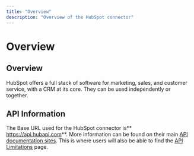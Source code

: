 ```yaml
---
title: "Overview"
description: "Overview of the HubSpot connector"
---
```


# Overview

## Overview

HubSpot offers a full stack of software for marketing, sales, and customer service, with a CRM at its core. They can be used independently or together.

## API Information 

The Base URL used for the HubSpot connector is** https://api.hubapi.com**. More information can be found on their main [API documentation sites](https://developers.hubspot.com/docs/api/overview). This is where users will also be able to find the [API Limitations](https://developers.hubspot.com/docs/api/usage-details) page.
